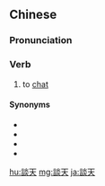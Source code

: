 {{also|谈天}}
==Chinese==
{{zh-forms|s=谈天}}

===Pronunciation===
{{zh-pron
|m=tántiān
|c=taam4 tin1
|h=pfs=thàm-thiên
|mn=qz,xm,zz:tâm-thian
|cat=v
}}

===Verb===
{{zh-verb}}

# to [[chat]]

====Synonyms====
* {{zh-l|聊天}}
* {{zh-l|攀談}}
* {{zh-l|閒聊}}
* {{zh-l|閒談}}

[[hu:談天]]
[[mg:談天]]
[[ja:談天]]